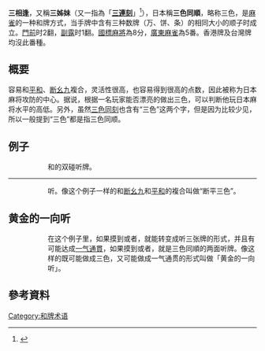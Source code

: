 {{noteTA
|G1=MA}}
'''三相逢'''，又稱'''三姊妹'''（又一指為「'''[[一色三節高|三連刻]]'''」<ref name="link_of_other_shalin">{{Cite web |url=http://adhoc-bet.appspot.com/twmj.htm |title=港式台灣麻雀番數表 - 港式台灣麻雀計番王 |accessdate=2018-08-18 |archive-date=2018-08-04 |archive-url=https://web.archive.org/web/20180804032812/http://adhoc-bet.appspot.com/twmj.htm |dead-url=no }}</ref>），日本稱'''三色同順'''，略称三色，是[[麻雀|麻雀]]的一种和牌方式，当手牌中含有三种数牌（万、饼、条）的相同大小的顺子时成立。[[門前清|門前]]时2翻，[[副露|副露]]时1翻。[[国标麻将|國標麻將]]為8分，[[廣東麻雀|廣東麻雀]]為5番。香港牌及台灣牌均沒此番種。

== 概要 ==
容易和[[平和_(麻将)|平和]]、[[断幺九|断幺九]]複合，灵活性很高，也容易得到很高的点数，因此被称为日本麻将攻防的中心。据说，根据一名玩家能否漂亮的做出三色，可以判断他玩日本麻将水平的高低。另外，虽然[[三色同刻|三色同刻]]也含有“三色”这两个字，但是因为比较少见，所以一般提到“三色”都是指三色同顺。

== 例子 ==
: {{牌画|五萬}}{{牌画|六萬}}{{牌画|七萬}}{{牌画|五筒}}{{牌画|六筒}}{{牌画|七筒}}{{牌画|二索}}{{牌画|二索}}{{牌画|五索}}{{牌画|六索}}{{牌画|七索}}{{牌画|北}}{{牌画|北}}
:: {{牌画|二索}}和{{牌画|北}}的双碰听牌。
----
: {{牌画|二萬}}{{牌画|三萬|横}}{{牌画|四萬}}{{牌画|二筒}}{{牌画|三筒}}{{牌画|四筒}}{{牌画|六筒}}{{牌画|七筒}}{{牌画|二索}}{{牌画|三索}}{{牌画|四索}}{{牌画|八索}}{{牌画|八索}}
:: 听{{牌画|五筒}}{{牌画|八筒}}。像这个例子一样的和[[断幺九|断幺九]]和[[平和_(麻将)|平和]]的複合叫做“断平三色”。

== 黄金的一向听 ==
: {{牌画|二萬}}{{牌画|三萬}}{{牌画|四萬}}{{牌画|二筒}}{{牌画|三筒}}{{牌画|四筒}}{{牌画|五筒}}{{牌画|六筒}}{{牌画|七筒}}{{牌画|八筒}}{{牌画|三索}}{{牌画|八索}}{{牌画|八索}}
:: 在这个例子里，如果摸到{{牌画|一筒}}或者{{牌画|九筒}}，就能转变成听三张牌的形式，并且有可能达成[[一气通貫|一气通貫]]，如果摸到{{牌画|二索}}或者{{牌画|四索}}，就是三色同順的两面听牌。像这样的既可能做成三色，又可能做成一气通贯的形式叫做「黄金的一向听」。

==參考資料==
{{reflist}}

{{日本麻将}}

[[Category:和牌术语|Category:和牌术语]]